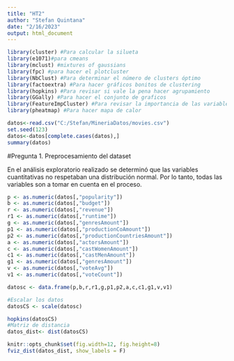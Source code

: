 ---
title: "HT2"
author: "Stefan Quintana"
date: "2/16/2023"
output: html_document
---

```{r, echo=FALSE}
library(cluster) #Para calcular la silueta
library(e1071)#para cmeans
library(mclust) #mixtures of gaussians
library(fpc) #para hacer el plotcluster
library(NbClust) #Para determinar el número de clusters óptimo
library(factoextra) #Para hacer gráficos bonitos de clustering
library(hopkins) #Para revisar si vale la pena hacer agrupamiento
library(GGally) #Para hacer el conjunto de graficos
library(FeatureImpCluster) #Para revisar la importancia de las variables en los grupos.
library(pheatmap) #Para hacer mapa de calor
```

```{r, echo=False}
datos<-read.csv("C:/Stefan/MineriaDatos/movies.csv")
set.seed(123)
datos<-datos[complete.cases(datos),]
summary(datos)
```

#Pregunta 1. Preprocesamiento del dataset

En el análisis exploratorio realizado se determinó que las variables cuantitativas no respetaban una distribución normal. Por lo tanto, todas las variables son a tomar en cuenta en el proceso.

```{r, echo=FALSE}

p <- as.numeric(datos[,"popularity"])
b <- as.numeric(datos[,"budget"])
r <- as.numeric(datos[,"revenue"])
r1 <- as.numeric(datos[,"runtime"])
g <- as.numeric(datos[,"genresAmount"])
p1 <- as.numeric(datos[,"productionCoAmount"])
p2 <- as.numeric(datos[,"productionCountriesAmount"])
a <- as.numeric(datos[,"actorsAmount"])
c <- as.numeric(datos[,"castWomenAmount"])
c1 <- as.numeric(datos[,"castMenAmount"])
g1 <- as.numeric(datos[,"genresAmount"])
v <- as.numeric(datos[,"voteAvg"])
v1 <- as.numeric(datos[,"voteCount"])

datosc <- data.frame(p,b,r,r1,g,p1,p2,a,c,c1,g1,v,v1)

#Escalar los datos
datosCS <- scale(datosc)
```



```{r} 
hopkins(datosCS)
#Matriz de distancia
datos_dist<- dist(datosCS)
```
```{r}
knitr::opts_chunk$set(fig.width=12, fig.height=8) 
fviz_dist(datos_dist, show_labels = F)
```


